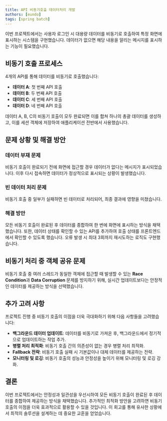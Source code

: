 ```yaml
---
title: API 비동기호출 데이터처리 개발
authors: [eundo]
tags: [spring batch]
---
```




이번 프로젝트에서는 사용자 로그인 시 대용량 데이터를 비동기로 호출하여 특정 화면에 표시하는 시스템을 구현했습니다. 데이터가 없으면 해당 내용을 알리는 메시지를 표시하는 기능이 필요했습니다.

## 비동기 호출 프로세스

4개의 API를 통해 데이터를 비동기로 호출했습니다:

- **데이터 A**: 첫 번째 API 호출
- **데이터 B**: 두 번째 API 호출
- **데이터 C**: 세 번째 API 호출
- **데이터 D**: 네 번째 API 호출

데이터 A, B, C의 비동기 호출이 모두 완료되면 이를 합쳐 하나의 총괄 데이터를 생성하고, 이를 세션 객체에 저장하여 애플리케이션 전반에서 사용했습니다.

## 문제 상황 및 해결 방안

### 데이터 부재 문제

비동기 호출이 완료되기 전에 화면에 접근할 경우 데이터가 없다는 메시지가 표시되었습니다. 이후 다시 접속하면 데이터가 정상적으로 표시되는 상황이 발생했습니다.

### 빈 데이터 처리 문제

비동기 호출 중 일부가 실패하면 빈 데이터로 처리되어, 최종 결과에 영향을 미쳤습니다.

### 해결 방안

모든 비동기 호출이 완료된 후 데이터를 종합하여 한 번에 화면에 표시하는 방식을 채택했습니다. 또한, 데이터 상태를 확인할 수 있는 API를 추가하여 호출 상태를 프론트엔드에서 확인할 수 있도록 했습니다. 오류 발생 시 최대 3회까지 재시도하는 로직도 구현했습니다.

## 비동기 처리 중 객체 공유 문제

비동기 호출 중 여러 스레드가 동일한 객체에 접근할 때 발생할 수 있는 **Race Condition**과 **Data Corruption** 문제를 방지하기 위해, 실시간 업데이트보다는 안정적인 데이터를 제공하는 방식을 선택했습니다.

## 추가 고려 사항

프로젝트 진행 중 비동기 호출의 이점을 더욱 극대화하기 위해 다음 사항들을 고려했습니다:

- **백그라운드 데이터 업데이트**: 데이터를 비동기로 가져온 후, 백그라운드에서 정기적으로 업데이트하는 작업 추가.
- **병렬 처리 최적화**: 비동기 호출 간의 의존성이 없는 경우 병렬 처리 최적화.
- **Fallback 전략**: 비동기 호출 실패 시 기본값이나 대체 데이터를 제공하는 전략.
- **모니터링 및 로깅**: 비동기 호출의 성능과 안정성을 높이기 위해 모니터링 및 로깅 강화.

## 결론

이번 프로젝트에서는 안정성과 일관성을 우선시하여 모든 비동기 호출이 완료된 후 데이터를 종합하여 제공하는 방식을 채택했습니다. 추가적인 최적화 방안을 고려하면 비동기 호출의 이점을 더욱 효과적으로 활용할 수 있을 것입니다. 이 회고를 통해 유사한 상황에서 최적의 솔루션을 설계하는 데 중요한 교훈을 얻었습니다.

